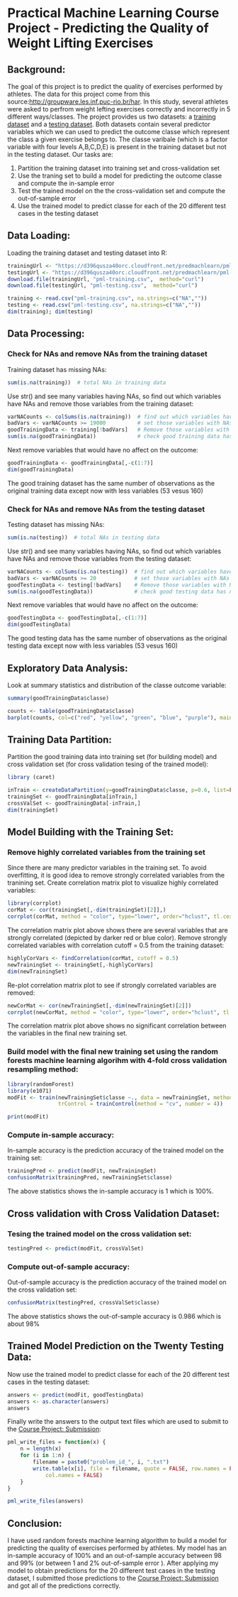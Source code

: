 # Practical Machine Learning Course Project - Predicting the Quality of Weight Lifting Exercises

## Background:
The goal of this project is to predict the quality of exercises performed by athletes.  The data for this project come from this source:[http://groupware.les.inf.puc-rio.br/har](http://groupware.les.inf.puc-rio.br/har).  In this study, several athletes were asked to perfrom weight lefting exercises correctly and incorrectly in 5 different ways/classes.  The project provides us two datasets: a [training dataset](https://d396qusza40orc.cloudfront.net/predmachlearn/pml-training.csv) and a [testing dataset](https://d396qusza40orc.cloudfront.net/predmachlearn/pml-testing.csv).  Both datasets contain several predictor variables which we can used to predict the outcome classe which represent the class a given exercise belongs to.  The classe varibale (which is a factor variable with four levels A,B,C,D,E) is present in the training dataset but not in the testing dataset.  Our tasks are:

1. Partition the training dataset into training set and cross-validation set
2. Use the traning set to build a model for predicting the outcome classe and compute the in-sample error
3. Test the trained model on the the cross-validation set and compute the out-of-sample error
4. Use the trained model to predict classe for each of the 20 different test cases in the testing dataset

## Data Loading:
Loading the training dataset and testing dataset into R:
```r
trainingUrl <- "https://d396qusza40orc.cloudfront.net/predmachlearn/pml-training.csv"
testingUrl <- "https://d396qusza40orc.cloudfront.net/predmachlearn/pml-testing.csv"
download.file(trainingUrl, "pml-training.csv",  method="curl")
download.file(testingUrl, "pml-testing.csv",  method="curl")

training <- read.csv("pml-training.csv", na.strings=c("NA",""))
testing <- read.csv("pml-testing.csv", na.strings=c("NA",""))
dim(training); dim(testing)
```

## Data Processing:
### Check for NAs and remove NAs from the training dataset
Training dataset has missing NAs:
```r
sum(is.na(training))  # total NAs in training data
```

Use str() and see many variables having NAs, so find out which variables have NAs and remove those variables from the training dataset:
```r
varNACounts <- colSums(is.na(training))  # find out which variables have NAs (i.e colSums not equal to 0)
badVars <- varNACounts >= 19000          # set those variables with NAs to TRUE
goodTrainingData <- training[!badVars]   # Remove those variables with NAs from the training data
sum(is.na(goodTrainingData))             # check good training data has no NAs
```
Next remove variables that would have no affect on the outcome:
```r
goodTrainingData <- goodTrainingData[,-c(1:7)]
dim(goodTrainingData)
```
The good training dataset has the same number of observations as the original training data except now with less variables (53 vesus 160)

### Check for NAs and remove NAs from the testing dataset
Testing dataset has missing NAs:
```r
sum(is.na(testing))  # total NAs in testing data
```
Use str() and see many variables having NAs, so find out which variables have NAs and remove those variables from the testing dataset:
```r
varNACounts <- colSums(is.na(testing))  # find out which variables have NAs (i.e colSums not equal to 0)
badVars <- varNACounts >= 20            # set those variables with NAs to TRUE
goodTestingData <- testing[!badVars]    # Remove those variables with NAs from the testing data
sum(is.na(goodTestingData))             # check good testing data has no NAs
```
Next remove variables that would have no affect on the outcome:
```r
goodTestingData <- goodTestingData[,-c(1:7)]
dim(goodTestingData)
```
The good testing data has the same number of observations as the original testing data except now with less variables (53 vesus 160)

## Exploratory Data Analysis:
Look at summary statistics and distribution of the classe outcome variable:
```r
summary(goodTrainingData$classe)
```

```r
counts <- table(goodTrainingData$classe)
barplot(counts, col=c("red", "yellow", "green", "blue", "purple"), main = "Excercise Class(classe) Distribution", xlab = "Classes of Exercise(classe)")
```

## Training Data Partition:
Partition the good training data into training set (for building model) and cross validation set (for cross validation tesing of the trained model):
```r
library (caret)
```
```r
inTrain <- createDataPartition(y=goodTrainingData$classe, p=0.6, list=FALSE)
trainingSet <- goodTrainingData[inTrain,]
crossValSet <- goodTrainingData[-inTrain,]
dim(trainingSet)
```

## Model Building with the Training Set:
### Remove highly correlated variables from the training set
Since there are many predictor variables in the training set.  To avoid overfitting, it is good idea to remove strongly correlated variables from the tranining set.  Create correlation matrix plot to visualize highly correlated variables:
```r
library(corrplot)
corMat <- cor(trainingSet[,-dim(trainingSet)[2]],)
corrplot(corMat, method = "color", type="lower", order="hclust", tl.cex = 0.75, tl.col="black", tl.srt = 45)
```

The correlation matrix plot above shows there are several variables that are strongly correlated (depicted by darker red or blue color).  Remove strongly correlated variables with correlation cutoff = 0.5 from the training dataset:
```r
highlyCorVars <- findCorrelation(corMat, cutoff = 0.5)
newTrainingSet <- trainingSet[,-highlyCorVars]
dim(newTrainingSet)
```
Re-plot correlation matrix plot to see if strongly correlated variables are removed:
```r
newCorMat <- cor(newTrainingSet[,-dim(newTrainingSet)[2]])
corrplot(newCorMat, method = "color", type="lower", order="hclust", tl.cex = 0.75, tl.col="black", tl.srt = 45)
```

The correlation matrix plot above shows no significant correlation between the variables in the final new training set.

### Build model with the final new training set using the random forests machine learning algorihm with 4-fold cross validation resampling method:    
```r
library(randomForest)
library(e1071)
modFit <- train(newTrainingSet$classe ~., data = newTrainingSet, method = "rf", 
                trControl = trainControl(method = "cv", number = 4))
```
```r
print(modFit)
```

### Compute in-sample accuracy:
In-sample accuracy is the prediction accuracy of the trained model on the training set:
```r
trainingPred <- predict(modFit, newTrainingSet)
confusionMatrix(trainingPred, newTrainingSet$classe)
```
The above statistics shows the in-sample accuracy is 1 which is 100%.

## Cross validation with Cross Validation Dataset:
### Tesing the trained model on the cross validation set:
```r
testingPred <- predict(modFit, crossValSet)
```

### Compute out-of-sample accuracy:
Out-of-sample accuracy is the prediction accuracy of the trained model on the cross validation set:
```r
confusionMatrix(testingPred, crossValSet$classe)
```
The above statistics shows the out-of-sample accuracy is 0.986 which is about 98%

## Trained Model Prediction on the Twenty Testing Data:
Now use the trained model to predict classe for each of the 20 different test cases in the testing dataset:
```r
answers <- predict(modFit, goodTestingData)
answers <- as.character(answers)
answers
```

Finally write the answers to the output text files which are used to submit to the [Course Project: Submission](https://class.coursera.org/predmachlearn-007/assignment/index):
```r
pml_write_files = function(x) {
    n = length(x)
    for (i in 1:n) {
        filename = paste0("problem_id_", i, ".txt")
        write.table(x[i], file = filename, quote = FALSE, row.names = FALSE, 
            col.names = FALSE)
    }
}

pml_write_files(answers)
```

## Conclusion:
I have used random forests machine learning algorithm to build a model for predicting the quality of exercises performed by athletes.  My model has an in-sample accuracy of 100% and an out-of-sample accuracy between 98 and 99% (or between 1 and 2% out-of-sample error ). After applying my model to obtain predictions for the 20 different test cases in the testing dataset, I submitted those predictions to the [Course Project: Submission](https://class.coursera.org/predmachlearn-007/assignment/index) and got all of the predictions correctly. 